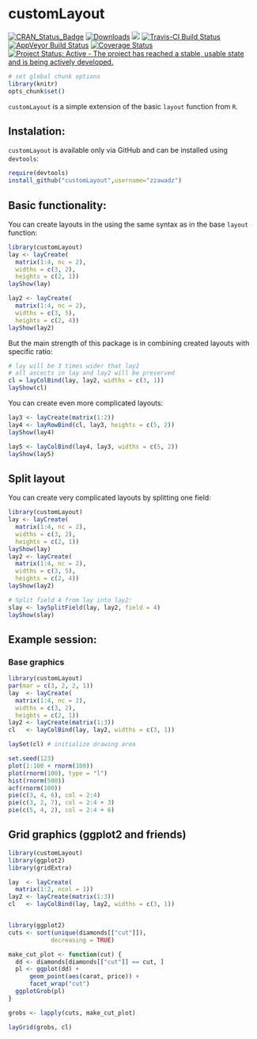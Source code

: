 customLayout
========================================================

[![CRAN_Status_Badge](https://www.r-pkg.org/badges/version/customLayout)](https://cran.r-project.org/package=customLayout)
[![Downloads](https://cranlogs.r-pkg.org/badges/customLayout)](https://cran.rstudio.com/package=customLayout)
[![](https://cranlogs.r-pkg.org/badges/grand-total/customLayout)](https://cran.rstudio.com/web/packages/customLayout/index.html)
[![Travis-CI Build Status](https://travis-ci.org/zzawadz/customLayout.svg?branch=master)](https://travis-ci.org/zzawadz/customLayout)
[![AppVeyor Build Status](https://ci.appveyor.com/api/projects/status/github/zzawadz/customLayout?branch=master&svg=true)](https://ci.appveyor.com/project/zzawadz/customLayout)
[![Coverage Status](https://img.shields.io/codecov/c/github/zzawadz/customLayout/master.svg)](https://codecov.io/github/zzawadz/customLayout?branch=master)
[![Project Status: Active - The project has reached a stable, usable state and is being actively developed.](http://www.repostatus.org/badges/latest/active.svg)](http://www.repostatus.org/#active)


```r
# set global chunk options
library(knitr)
opts_chunk$set()
```

`customLayout` is a simple extension of the basic `layout` function from `R`.

## Instalation:

`customLayout` is available only via GitHub and can be installed using `devtools`:

```r
require(devtools)
install_github("customLayout",username="zzawadz")
```


## Basic functionality:

You can create layouts in the using the same syntax as in the base `layout` function:

```r
library(customLayout)
lay <- layCreate(
  matrix(1:4, nc = 2),
  widths = c(3, 2),
  heights = c(2, 1))
layShow(lay)

lay2 <- layCreate(
  matrix(1:4, nc = 2),
  widths = c(3, 5),
  heights = c(2, 4))
layShow(lay2)
```

But the main strength of this package is in combining created layouts with specific ratio:

```r
# lay will be 3 times wider that lay2
# all ascects in lay and lay2 will be preserved
cl = layColBind(lay, lay2, widths = c(3, 1))
layShow(cl)
```

You can create even more complicated layouts:

```r
lay3 <- layCreate(matrix(1:2))
lay4 <- layRowBind(cl, lay3, heights = c(5, 2))
layShow(lay4)

lay5 <- layColBind(lay4, lay3, widths = c(5, 2))
layShow(lay5)
```


## Split layout

You can create very complicated layouts by splitting one field:

```r
library(customLayout)
lay <- layCreate(
  matrix(1:4, nc = 2),
  widths = c(3, 2),
  heights = c(2, 1))
layShow(lay)
lay2 <- layCreate(
  matrix(1:4, nc = 2),
  widths = c(3, 5),
  heights = c(2, 4))
layShow(lay2)

# Split field 4 from lay into lay2:
slay <- laySplitField(lay, lay2, field = 4)
layShow(slay)
```


## Example session:

### Base graphics

```r
library(customLayout)
par(mar = c(3, 2, 2, 1))
lay  <- layCreate(
  matrix(1:4, nc = 2),
  widths = c(3, 2),
  heights = c(2, 1))
lay2 <- layCreate(matrix(1:3))
cl   <- layColBind(lay, lay2, widths = c(3, 1))

laySet(cl) # initialize drawing area

set.seed(123)
plot(1:100 + rnorm(100))
plot(rnorm(100), type = "l")
hist(rnorm(500))
acf(rnorm(100))
pie(c(3, 4, 6), col = 2:4)
pie(c(3, 2, 7), col = 2:4 + 3)
pie(c(5, 4, 2), col = 2:4 + 6)
```

## Grid graphics (ggplot2 and friends)

```r
library(customLayout)
library(ggplot2)
library(gridExtra)

lay  <- layCreate(
  matrix(1:2, ncol = 1))
lay2 <- layCreate(matrix(1:3))
cl   <- layColBind(lay, lay2, widths = c(3, 1))


library(ggplot2)
cuts <- sort(unique(diamonds[["cut"]]),
            decreasing = TRUE)

make_cut_plot <- function(cut) {
  dd <- diamonds[diamonds[["cut"]] == cut, ]
  pl <- ggplot(dd) +
      geom_point(aes(carat, price)) +
      facet_wrap("cut")
  ggplotGrob(pl)
}

grobs <- lapply(cuts, make_cut_plot)

layGrid(grobs, cl)
```